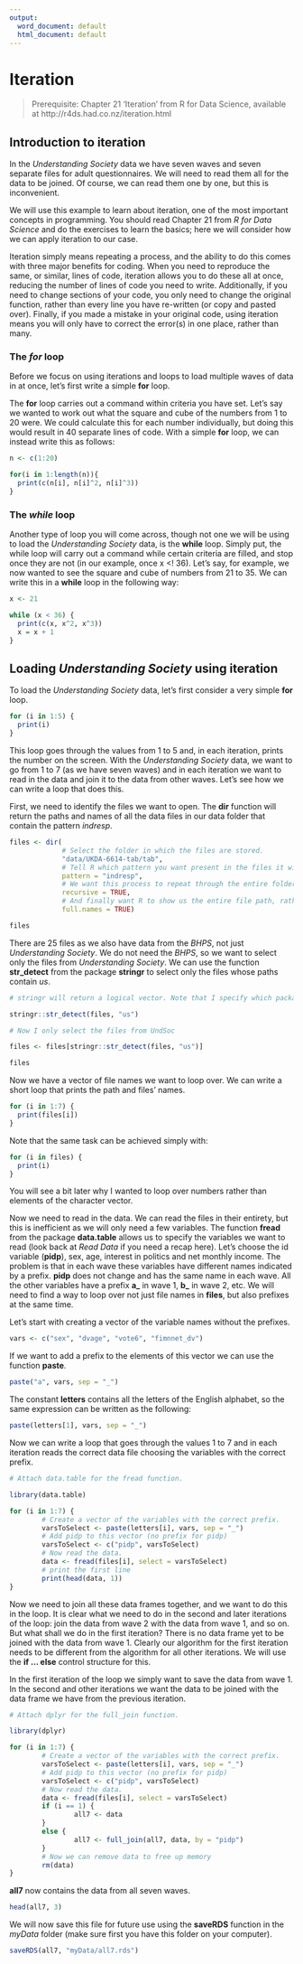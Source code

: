 ```yaml
---
output:
  word_document: default
  html_document: default
---
```

# Iteration {#iteration}

> Prerequisite: Chapter 21 'Iteration' from R for Data Science, available at http://r4ds.had.co.nz/iteration.html

## Introduction to iteration

In the *Understanding Society* data we have seven waves and seven separate files for adult questionnaires. We will need to read them all for the data to be joined. Of course, we can read them one by one, but this is inconvenient.

We will use this example to learn about iteration, one of the most important concepts in programming. You should read Chapter 21 from *R for Data Science* and do the exercises to learn the basics; here we will consider how we can apply iteration to our case.

Iteration simply means repeating a process, and the ability to do this comes with three major benefits for coding. When you need to reproduce the same, or similar, lines of code, iteration allows you to do these all at once, reducing the number of lines of code you need to write. Additionally, if you need to change sections of your code, you only need to change the original function, rather than every line you have re-written (or copy and pasted over). Finally, if you made a mistake in your original code, using iteration means you will only have to correct the error(s) in one place, rather than many.

### The *for* loop

Before we focus on using iterations and loops to load multiple waves of data in at once, let's first write a simple **for** loop.

The **for** loop carries out a command within criteria you have set. Let's say we wanted to work out what the square and cube of the numbers from 1 to 20 were. We could calculate this for each number individually, but doing this would result in 40 separate lines of code. With a simple **for** loop, we can instead write this as follows:

```r
n <- c(1:20)

for(i in 1:length(n)){
  print(c(n[i], n[i]^2, n[i]^3))
}
```

### The *while* loop

Another type of loop you will come across, though not one we will be using to load the *Understanding Society* data, is the **while** loop. Simply put, the while loop will carry out a command while certain criteria are filled, and stop once they are not (in our example, once x <! 36). Let's say, for example, we now wanted to see the square and cube of numbers from 21 to 35. We can write this in a **while** loop in the following way:

```r
x <- 21

while (x < 36) {
  print(c(x, x^2, x^3))
  x = x + 1
}
```

## Loading *Understanding Society* using iteration

To load the *Understanding Society* data, let's first consider a very simple **for** loop.

```r
for (i in 1:5) {
  print(i)
}
```

This loop goes through the values from 1 to 5 and, in each iteration, prints the number on the screen. With the *Understanding Society* data, we want to go from 1 to 7 (as we have seven waves) and in each iteration we want to read in the data and join it to the data from other waves. Let's see how we can write a loop that does this.

First, we need to identify the files we want to open. The **dir** function will return the paths and names of all the data files in our data folder that contain the pattern *indresp*.

```r
files <- dir(
             # Select the folder in which the files are stored.
             "data/UKDA-6614-tab/tab",
             # Tell R which pattern you want present in the files it will display.
             pattern = "indresp",
             # We want this process to repeat through the entire folder.
             recursive = TRUE,
             # And finally want R to show us the entire file path, rather than just the names of the individual files.
             full.names = TRUE)

files
```

There are 25 files as we also have data from the *BHPS*, not just *Understanding Society*. We do not need the *BHPS*, so we want to select only the files from *Understanding Society*. We can use the function **str_detect** from the package **stringr** to select only the files whose paths contain *us*.

```r
# stringr will return a logical vector. Note that I specify which package the function comes from without explicitly attaching it.

stringr::str_detect(files, "us")

# Now I only select the files from UndSoc

files <- files[stringr::str_detect(files, "us")]

files
```

Now we have a vector of file names we want to loop over. We can write a short loop that prints the path and files' names.

```r
for (i in 1:7) {
  print(files[i])
}
```

Note that the same task can be achieved simply with:

```r
for (i in files) {
  print(i)
}
```

You will see a bit later why I wanted to loop over numbers rather than elements of the character vector.

Now we need to read in the data. We can read the files in their entirety, but this is inefficient as we will only need a few variables. The function **fread** from the package **data.table** allows us to specify the variables we want to read (look back at *Read Data* if you need a recap here). Let's choose the id variable (**pidp**), sex, age, interest in politics and net monthly income. The problem is that in each wave these variables have different names indicated by a prefix. **pidp** does not change and has the same name in each wave. All the other variables have a prefix **a_** in wave 1, **b_** in wave 2, etc. We will need to find a way to loop over not just file names in **files**, but also prefixes at the same time.

Let's start with creating a vector of the variable names without the prefixes.

```r
vars <- c("sex", "dvage", "vote6", "fimnnet_dv")
```

If we want to add a prefix to the elements of this vector we can use the function **paste**.

```r
paste("a", vars, sep = "_")
```

The constant **letters** contains all the letters of the English alphabet, so the same expression can be written as the following:

```r
paste(letters[1], vars, sep = "_")
```

Now we can write a loop that goes through the values 1 to 7 and in each iteration reads the correct data file choosing the variables with the correct prefix.

```r
# Attach data.table for the fread function.

library(data.table)

for (i in 1:7) {
        # Create a vector of the variables with the correct prefix.
        varsToSelect <- paste(letters[i], vars, sep = "_")
        # Add pidp to this vector (no prefix for pidp)
        varsToSelect <- c("pidp", varsToSelect)
        # Now read the data. 
        data <- fread(files[i], select = varsToSelect)
        # print the first line
        print(head(data, 1))
}        
```

Now we need to join all these data frames together, and we want to do this in the loop. It is clear what we need to do in the second and later iterations of the loop: join the data from wave 2 with the data from wave 1, and so on. But what shall we do in the first iteration? There is no data frame yet to be joined with the data from wave 1. Clearly our algorithm for the first iteration needs to be different from the algorithm for all other iterations. We will use the **if ... else** control structure for this.

In the first iteration of the loop we simply want to save the data from wave 1. In the second and other iterations we want the data to be joined with the data frame we have from the previous iteration.

```r
# Attach dplyr for the full_join function.

library(dplyr)

for (i in 1:7) {
        # Create a vector of the variables with the correct prefix.
        varsToSelect <- paste(letters[i], vars, sep = "_")
        # Add pidp to this vector (no prefix for pidp)
        varsToSelect <- c("pidp", varsToSelect)
        # Now read the data. 
        data <- fread(files[i], select = varsToSelect)
        if (i == 1) {
                all7 <- data  
        }
        else {
                all7 <- full_join(all7, data, by = "pidp")
        }
        # Now we can remove data to free up memory
        rm(data)
} 
```

**all7** now contains the data from all seven waves.

```r
head(all7, 3)
```

We will now save this file for future use using the **saveRDS** function in the *myData* folder (make sure first you have this folder on your computer).

```r
saveRDS(all7, "myData/all7.rds")
```